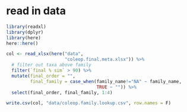 # read in data
```{r}
library(readxl)
library(dplyr)
library(here)
here::here()

col <- read_xlsx(here("data",
                      "coleop.final.meta.xlsx")) %>%
  # filter out taxa above family
  filter(`final % sim` > 90) %>%
  mutate(final_order = "", 
         final_family = case_when(family_name!="NA" ~ family_name,
                                  TRUE ~ "")) %>%
  select(final_order, final_family, 1:4)

write.csv(col, "data/coleop.family.lookup.csv", row.names = F)

```

